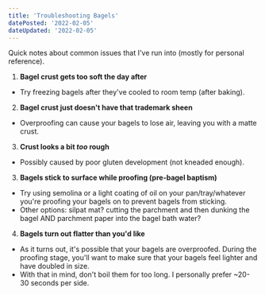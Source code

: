 ```yaml
---
title: 'Troubleshooting Bagels'
datePosted: '2022-02-05'
dateUpdated: '2022-02-05'
---
```


Quick notes about common issues that I've run into (mostly for personal reference).

1. **Bagel crust gets too soft the day after**

- Try freezing bagels after they've cooled to room temp (after baking).

2. **Bagel crust just doesn't have that trademark sheen**

- Overproofing can cause your bagels to lose air, leaving you with a matte crust.

3. **Crust looks a bit _too_ rough**

- Possibly caused by poor gluten development (not kneaded enough).

3. **Bagels stick to surface while proofing (pre-bagel baptism)**

- Try using semolina or a light coating of oil on your pan/tray/whatever you're proofing your bagels on to prevent bagels from sticking.
- Other options: silpat mat? cutting the parchment and then dunking the bagel AND parchment paper into the bagel bath water?

4. **Bagels turn out flatter than you'd like**

- As it turns out, it's possible that your bagels are overproofed. During the proofing stage, you'll want to make sure that your bagels feel lighter and have doubled in size.
- With that in mind, don't boil them for too long. I personally prefer ~20-30 seconds per side.

